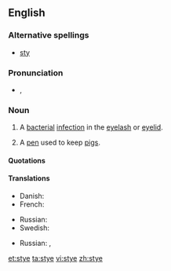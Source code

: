 ==English==
{{wikipedia}}

===Alternative spellings===
* [[sty]]

===Pronunciation===
* {{IPA|/aɪ/}}, {{SAMPA|/staI/}}
*: {{rhymes|aɪ}}

===Noun===
{{en-noun}}

# {{disease}} A [[bacterial]] [[infection]] in the [[eyelash]] or [[eyelid]].
# A [[pen]] used to keep [[pigs]].

====Quotations====
{{seeCites}}

====Translations====
{{trans-top|bacterial infection of the eyelash or eyelid}}
* Danish: {{t|da|bygkorn}}
* French: {{t+|fr|orgelet|f|tr=kɔ̃.ʒɔ̃k.ti.vit}}
{{trans-mid}}
* Russian: {{t|ru|ячмень|m|tr=jačm'én'|sc=Cyrl}}
* Swedish: {{t|sv|vagel}}
{{trans-bottom}}

{{trans-top|pen used to keep pigs}}
* Russian: {{t|ru|свинарник|m|tr=svinárnik|sc=Cyrl}}, {{t|ru|хлев|m|tr=χl'ev|sc=Cyrl}}
{{trans-mid}}
{{trans-bottom}}

[[et:stye]]
[[ta:stye]]
[[vi:stye]]
[[zh:stye]]